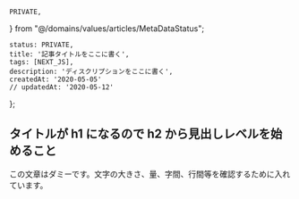    PRIVATE,
} from "@/domains/values/articles/MetaDataStatus";

    status: PRIVATE,
    title: '記事タイトルをここに書く',
    tags: [NEXT_JS],
    description: 'ディスクリプションをここに書く',
    createdAt: '2020-05-05'
    // updatedAt: '2020-05-12'
};

## タイトルが h1 になるので h2 から見出しレベルを始めること
この文章はダミーです。文字の大きさ、量、字間、行間等を確認するために入れています。
